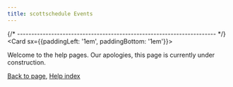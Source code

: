 ```yaml
---
title: scottschedule Events
---
```



{/* ---------------------------------------------------------------------- */}
<Card sx={{paddingLeft: '1em', paddingBottom: '1em'}}>

Welcome to the help pages.
Our apologies, this page is currently under construction.

[Back to page](/events), [Help index](../help)

</Card>
